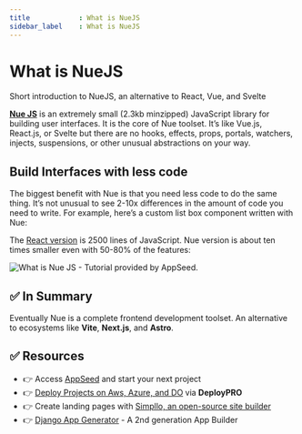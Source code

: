 ```yaml
---
title            : What is NueJS
sidebar_label    : What is NueJS
---
```


# What is NueJS

<SubHeading>Short introduction to NueJS, an alternative to React, Vue, and Svelte</SubHeading>

**[Nue JS](https://nuejs.org/docs/nuejs/)** is an extremely small (2.3kb minzipped) JavaScript library for building user interfaces. 
It is the core of Nue toolset. It’s like Vue.js, React.js, or Svelte but there are no hooks, effects, props, portals, watchers, injects, suspensions, or other unusual abstractions on your way. 

## Build Interfaces with less code

The biggest benefit with Nue is that you need less code to do the same thing. It’s not unusual to see 2-10x differences in the amount of code you need to write. 
For example, here’s a custom list box component written with Nue:

The [React version](https://headlessui.com/react/listbox) is 2500 lines of JavaScript. Nue version is about ten times smaller even with 50-80% of the features:

![What is Nue JS - Tutorial provided by AppSeed.](https://github-production-user-asset-6210df.s3.amazonaws.com/51070104/269358349-19fac08c-21cf-4119-90d0-8e45aa797425.png)

## ✅ In Summary

Eventually Nue is a complete frontend development toolset. An alternative to ecosystems like **Vite**, **Next.js**, and **Astro**.

## ✅ Resources

- 👉 Access [AppSeed](https://appseed.us/) and start your next project
- 👉 [Deploy Projects on Aws, Azure, and DO](https://www.docs.deploypro.dev/) via **DeployPRO**
- 👉 Create landing pages with [Simpllo, an open-source site builder](https://www.simpllo.com/)
- 👉 [Django App Generator](https://app-generator.dev/django/) - A 2nd generation App Builder
